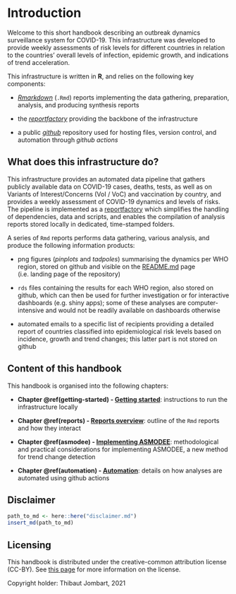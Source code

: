 
# Introduction {#intro}

Welcome to this short handbook describing an outbreak dynamics surveillance
system for COVID-19. This infrastructure was developed to provide weekly
assessments of risk levels for different countries in relation to the countries'
overall levels of infection, epidemic growth, and indications of trend
acceleration.


This infrastructure is written in **R**, and relies on the following key
components:

* [*Rmarkdown*](https://rmarkdown.rstudio.com/) (`.Rmd`) reports implementing
  the data gathering, preparation, analysis, and producing synthesis reports
  
* the [*reportfactory*](https://www.reconverse.org/reportfactory/) providing the
  backbone of the infrastructure

* a public [*github*](https://github.com/whocov/trend_analysis_public)
  repository used for hosting files, version control, and automation through
  *github actions*
  


## What does this infrastructure do?

This infrastructure provides an automated data pipeline that gathers publicly
available data on COVID-19 cases, deaths, tests, as well as on Variants of
Interest/Concerns (VoI / VoC) and vaccination by country, and provides a weekly
assessment of COVID-19 dynamics and levels of risks. The pipeline is implemented
as a [reportfactory](https://www.reconverse.org/reportfactory/) which simplifies
the handling of dependencies, data and scripts, and enables the compilation of
analysis reports stored locally in dedicated, time-stamped folders.


A series of `Rmd` reports performs data gathering, various analysis, and produce
the following information products:

* png figures (*pinplots* and *tadpoles*) summarising the dynamics per WHO
  region, stored on github and visible on the
  [README.md](https://github.com/whocov/trend_analysis_public) page (i.e. landing
  page of the repository)

  
* `rds` files containing the results for each WHO region, also stored on github,
  which can then be used for further investigation or for interactive dashboards
  (e.g. shiny apps); some of these analyses are computer-intensive and would not
  be readily available on dashboards otherwise
  
* automated emails to a specific list of recipients providing a detailed report
  of countries classified into epidemiological risk levels based on incidence,
  growth and trend changes; this latter part is not stored on github
  
  
  
## Content of this handbook

This handbook is organised into the following chapters:

* **Chapter \@ref(getting-started) - [Getting started](#getting-started)**: 
  instructions to run the infrastructure locally

* **Chapter \@ref(reports) - [Reports overview](#reports)**: outline of the
  `Rmd` reports and how they interact

* **Chapter \@ref(asmodee) - [Implementing ASMODEE](#asmodee)**: methodological
  and practical considerations for implementing ASMODEE, a new method for trend
  change detection

*  **Chapter \@ref(automation) - [Automation](#automation)**: details on how
   analyses are automated using github actions




## Disclaimer

```r

path_to_md <- here::here("disclaimer.md")
insert_md(path_to_md)

```



## Licensing

This handbook is distributed under the creative-common attribution license
(CC-BY). See [this page](https://creativecommons.org/licenses/by/2.0/) for more
information on the license.

Copyright holder: Thibaut Jombart, 2021
